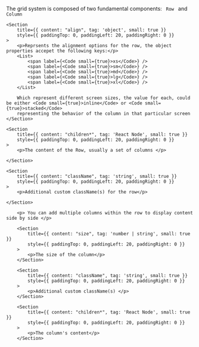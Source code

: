 
<PackageInstallGuide packageName="@wpmudev/sui-grid" />

<Section border={true}>
    <p> The grid system is composed of two fundamental components: <Code small={true}> Row </Code> and <Code small={true}> Column </Code></p>
</Section>

<Section title="Row Props" border={true}>

    <Section
    	title={{ content: "align", tag: 'object', small: true }}
    	style={{ paddingTop: 0, paddingLeft: 20, paddingRight: 0 }}
    >
    	<p>Reprsents the alignment options for the row, the object properties accepet the following keys:</p>
    	<List>
    		<span label={<Code small={true}>xs</Code>} />
    		<span label={<Code small={true}>sm</Code>} />
    		<span label={<Code small={true}>md</Code>} />
    		<span label={<Code small={true}>lg</Code>} />
    		<span label={<Code small={true}>xl</Code>} />
    	</List>

		Which represent different screen sizes, the value for each, could be either <Code small={true}>inline</Code> or <Code small={true}>stacked</Code>
		representing the behavior of the column in that particular screen
    </Section>

	<Section
    	title={{ content: "children*", tag: 'React Node', small: true }}
    	style={{ paddingTop: 0, paddingLeft: 20, paddingRight: 0 }}
    >
    	<p>The content of the Row, usually a set of columns </p>

    </Section>

	<Section
    	title={{ content: "className", tag: 'string', small: true }}
    	style={{ paddingTop: 0, paddingLeft: 20, paddingRight: 0 }}
    >
    	<p>Additional custom className(s) for the row</p>

    </Section>

</Section>

<Section title="Column Props" border={true}>

 		<p> You can add multiple columns within the row to display content side by side </p>

		<Section
    		title={{ content: "size", tag: 'number | string', small: true }}
    		style={{ paddingTop: 0, paddingLeft: 20, paddingRight: 0 }}
    	>
    		<p>The size of the column</p>
    	</Section>

		<Section
    		title={{ content: "className", tag: 'string', small: true }}
    		style={{ paddingTop: 0, paddingLeft: 20, paddingRight: 0 }}
    	>
    		<p>Additional custom className(s) </p>
    	</Section>

		<Section
    		title={{ content: "children*", tag: 'React Node', small: true }}
    		style={{ paddingTop: 0, paddingLeft: 20, paddingRight: 0 }}
    	>
    		<p>The column's content</p>
    	</Section>
</Section>
